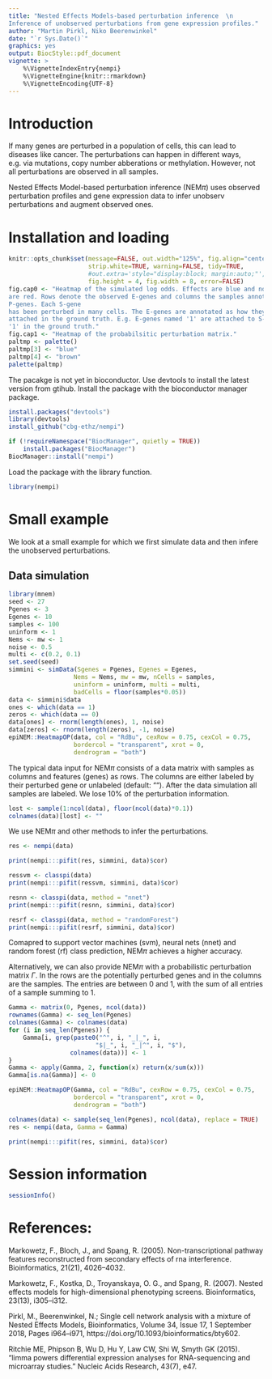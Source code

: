 ```yaml
---
title: "Nested Effects Models-based perturbation inference  \n
Inference of unobserved perturbations from gene expression profiles."
author: "Martin Pirkl, Niko Beerenwinkel"
date: "`r Sys.Date()`"
graphics: yes
output: BiocStyle::pdf_document
vignette: >
    %\VignetteIndexEntry{nempi}
    %\VignetteEngine{knitr::rmarkdown}
    %\VignetteEncoding{UTF-8}
---
```


# Introduction

If many genes are perturbed in a population of cells, this can lead to
diseases like cancer. The perturbations can happen in different ways,
e.g. via mutations, copy number abberations or methylation. However,
not all perturbations are observed in all samples.

Nested Effects Model-based perturbation inference (NEM$\pi$) uses
observed perturbation profiles and gene expression data to infer
unobserv perturbations and augment observed ones.

# Installation and loading
```r
knitr::opts_chunk$set(message=FALSE, out.width="125%", fig.align="center",
                      strip.white=TRUE, warning=FALSE, tidy=TRUE,
                      #out.extra='style="display:block; margin:auto;"',
                      fig.height = 4, fig.width = 8, error=FALSE)
fig.cap0 <- "Heatmap of the simulated log odds. Effects are blue and no effects
are red. Rows denote the observed E-genes and columns the samples annoted by
P-genes. Each S-gene
has been perturbed in many cells. The E-genes are annotated as how they are
attached in the ground truth. E.g. E-genes named '1' are attached to S-gene
'1' in the ground truth."
fig.cap1 <- "Heatmap of the probabilsitic perturbation matrix."
paltmp <- palette()
paltmp[3] <- "blue"
paltmp[4] <- "brown"
palette(paltmp)
```

The pacakge is not yet in bioconductor. Use devtools to install the
latest version from gtihub. Install the package with the bioconductor
manager package.

```r
install.packages("devtools")
library(devtools)
install_github("cbg-ethz/nempi")

if (!requireNamespace("BiocManager", quietly = TRUE))
    install.packages("BiocManager")
BiocManager::install("nempi")
```
Load the package with the library function.
```r
library(nempi)
```

# Small example

We look at a small example for which we first simulate data and then
infere the unobserved perturbations.

## Data simulation

```r
library(mnem)
seed <- 27
Pgenes <- 3
Egenes <- 10
samples <- 100
uninform <- 1
Nems <- mw <- 1
noise <- 0.5
multi <- c(0.2, 0.1)
set.seed(seed)    
simmini <- simData(Sgenes = Pgenes, Egenes = Egenes,
                  Nems = Nems, mw = mw, nCells = samples,
                  uninform = uninform, multi = multi,
                  badCells = floor(samples*0.05))
data <- simmini$data
ones <- which(data == 1)
zeros <- which(data == 0)
data[ones] <- rnorm(length(ones), 1, noise)
data[zeros] <- rnorm(length(zeros), -1, noise)
epiNEM::HeatmapOP(data, col = "RdBu", cexRow = 0.75, cexCol = 0.75,
                  bordercol = "transparent", xrot = 0,
                  dendrogram = "both")
```
The typical data input for NEM$\pi$ consists of a data matrix with
                  samples as columns and features (genes) as rows. The
                  columns are either labeled by their perturbed gene
                  or unlabeled (default: ""). After the data
                  simulation all samples are labeled. We lose $10\%$
                  of the perturbation information.

```r
lost <- sample(1:ncol(data), floor(ncol(data)*0.1))
colnames(data)[lost] <- ""
```

We use NEM$\pi$ and other methods to infer the perturbations.

```r
res <- nempi(data)

print(nempi:::pifit(res, simmini, data)$cor)

ressvm <- classpi(data)
print(nempi:::pifit(ressvm, simmini, data)$cor)

resnn <- classpi(data, method = "nnet")
print(nempi:::pifit(resnn, simmini, data)$cor)

resrf <- classpi(data, method = "randomForest")
print(nempi:::pifit(resrf, simmini, data)$cor)
```

Comapred to support vector machines (svm), neural nets (nnet) and
random forest (rf) class prediction, NEM$\pi$ achieves a higher
accuracy.

Alternatively, we can also provide NEM$\pi$ with a probabilistic
perturbation matrix $\Gamma$. In the rows are the potentially perturbed
genes and in the columns are the samples. The entries are between $0$
and $1$, with the sum of all entries of a sample summing to $1$.

```r
Gamma <- matrix(0, Pgenes, ncol(data))
rownames(Gamma) <- seq_len(Pgenes)
colnames(Gamma) <- colnames(data)
for (i in seq_len(Pgenes)) {
    Gamma[i, grep(paste0("^", i, "_|_", i,
                        "$|_", i, "_|^", i, "$"),
                 colnames(data))] <- 1
}
Gamma <- apply(Gamma, 2, function(x) return(x/sum(x)))
Gamma[is.na(Gamma)] <- 0

epiNEM::HeatmapOP(Gamma, col = "RdBu", cexRow = 0.75, cexCol = 0.75,
                  bordercol = "transparent", xrot = 0,
                  dendrogram = "both")

colnames(data) <- sample(seq_len(Pgenes), ncol(data), replace = TRUE)
res <- nempi(data, Gamma = Gamma)

print(nempi:::pifit(res, simmini, data)$cor)
```

# Session information

```r
sessionInfo()
```

# References:

Markowetz, F., Bloch, J., and Spang, R. (2005). Non-transcriptional
pathway features reconstructed from secondary effects
of rna interference. Bioinformatics, 21(21), 4026–4032.

Markowetz, F., Kostka, D., Troyanskaya, O. G., and Spang, R. (2007).
Nested effects models for high-dimensional phenotyping
screens. Bioinformatics, 23(13), i305–i312.

Pirkl, M., Beerenwinkel, N.; Single cell network analysis with a mixture
of Nested Effects Models, Bioinformatics, Volume 34, Issue 17, 1 September 2018,
Pages i964–i971, https://doi.org/10.1093/bioinformatics/bty602.

Ritchie ME, Phipson B, Wu D, Hu Y, Law CW, Shi W, Smyth GK (2015).
“limma powers differential expression analyses for RNA-sequencing and
microarray studies.” Nucleic Acids Research, 43(7), e47.
